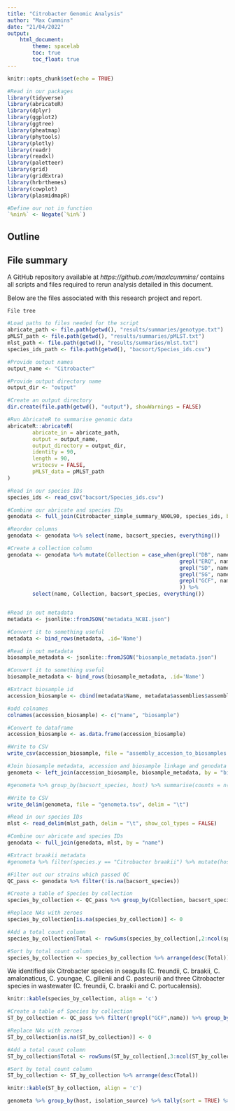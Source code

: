 ```yaml
---
title: "Citrobacter Genomic Analysis"
author: "Max Cummins"
date: "21/04/2022"
output:
    html_document:
        theme: spacelab
        toc: true
        toc_float: true
---
```


```r
knitr::opts_chunk$set(echo = TRUE)

#Read in our packages
library(tidyverse)
library(abricateR)
library(dplyr)
library(ggplot2)
library(ggtree)
library(pheatmap)
library(phytools)
library(plotly)
library(readr)
library(readxl)
library(paletteer)
library(grid)
library(gridExtra)
library(hrbrthemes)
library(cowplot)
library(plasmidmapR)

#Define our not in function
`%nin%` <- Negate(`%in%`)

```

## Outline


## File summary

A GitHub repository available at *https://github.com/maxlcummins/*
contains all scripts and files required to rerun analysis detailed in this
document.

Below are the files associated with this research project and report.

```
File tree
```

```r
#Load paths to files needed for the script
abricate_path <- file.path(getwd(), "results/summaries/genotype.txt")
pMLST_path <- file.path(getwd(), "results/summaries/pMLST.txt")
mlst_path <- file.path(getwd(), "results/summaries/mlst.txt")
species_ids_path <- file.path(getwd(), "bacsort/Species_ids.csv")

#Provide output names
output_name <- "Citrobacter"

#Provide output directory name
output_dir <- "output"

#Create an output directory
dir.create(file.path(getwd(), "output"), showWarnings = FALSE)
```


```r
#Run AbricateR to summarise genomic data
abricateR::abricateR(
        abricate_in = abricate_path,
        output = output_name,
        output_directory = output_dir,
        identity = 90,
        length = 90,
        writecsv = FALSE,
        pMLST_data = pMLST_path
)

#Read in our species IDs
species_ids <- read_csv("bacsort/Species_ids.csv")

#Combine our abricate and species IDs
genodata <- full_join(Citrobacter_simple_summary_N90L90, species_ids, by = "name")

#Reorder columns
genodata <- genodata %>% select(name, bacsort_species, everything())

#Create a collection column
genodata <- genodata %>% mutate(Collection = case_when(grepl("DB", name) ~ "Wastewater",
                                                       grepl("ERQ", name) ~ "Wastewater",
                                                       grepl("SD", name) ~ "Seagull",
                                                       grepl("SG", name) ~ "Seagull",
                                                       grepl("GCF", name) ~ "NCBI",
                                                       )) %>% 
        select(name, Collection, bacsort_species, everything())


#Read in out metadata
metadata <- jsonlite::fromJSON("metadata_NCBI.json")

#Convert it to something useful
metadata <- bind_rows(metadata, .id='Name')

#Read in out metadata
biosample_metadata <- jsonlite::fromJSON("biosample_metadata.json")

#Convert it to something useful
biosample_metadata <- bind_rows(biosample_metadata, .id='Name')

#Extract biosample id
accession_biosample <- cbind(metadata$Name, metadata$assemblies$assembly$biosample_accession)

#add colnames
colnames(accession_biosample) <- c("name", "biosample")

#Convert to dataframe
accession_biosample <- as.data.frame(accession_biosample)

#Write to CSV
write_csv(accession_biosample, file = "assembly_accesion_to_biosamples.csv")

#Join biosample metadata, accession and biosample linkage and genodata
genometa <- left_join(accession_biosample, biosample_metadata, by = "biosample") %>% full_join(genodata, by = "name") 

#genometa %>% group_by(bacsort_species, host) %>% summarise(counts = n())

#Write to CSV
write_delim(genometa, file = "genometa.tsv", delim = "\t")

#Read in our species IDs
mlst <- read_delim(mlst_path, delim = "\t", show_col_types = FALSE)

#Combine our abricate and species IDs
genodata <- full_join(genodata, mlst, by = "name")

#Extract braakii metadata
#genometa %>% filter(species.y == "Citrobacter braakii") %>% mutate(host = if_else(is.na(host), title, host)) %>% #select(name, host)

#Filter out our strains which passed QC
QC_pass <- genodata %>% filter(!is.na(bacsort_species))

#Create a table of Species by collection
species_by_collection <- QC_pass %>% group_by(Collection, bacsort_species) %>% summarise(Count = n()) %>% arrange(desc(Count)) %>% dcast(bacsort_species ~ Collection) %>% rename(Species = bacsort_species)

#Replace NAs with zeroes
species_by_collection[is.na(species_by_collection)] <- 0

#Add a total count column
species_by_collection$Total <- rowSums(species_by_collection[,2:ncol(species_by_collection)])

#Sort by total count column
species_by_collection <- species_by_collection %>% arrange(desc(Total))
```

We identified six Citrobacter species in seagulls (C. freundii, C. braakii, C. amalonaticus, C. youngae, C. gillenii and C. pasteurii) and three Citrobacter species in wastewater (C. freundii, C. braakii and C. portucalensis).

```r
knitr::kable(species_by_collection, align = 'c')
```

```r
#Create a table of Species by collection
ST_by_collection <- QC_pass %>% filter(!grepl("GCF",name)) %>% group_by(bacsort_species, Collection, ST) %>% summarise(Count = n()) %>% arrange(desc(Count)) %>% dcast(bacsort_species + ST ~ Collection) %>% rename(ST = ST)

#Replace NAs with zeroes
ST_by_collection[is.na(ST_by_collection)] <- 0

#Add a total count column
ST_by_collection$Total <- rowSums(ST_by_collection[,3:ncol(ST_by_collection)])

#Sort by total count column
ST_by_collection <- ST_by_collection %>% arrange(desc(Total))
```



```r
knitr::kable(ST_by_collection, align = 'c')
```


```r
genometa %>% group_by(host, isolation_source) %>% tally(sort = TRUE) %>% write_delim('./2022/genome_by_host_by_isolation_source.txt', delim = "\t")
```

